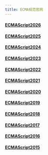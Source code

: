 ```yaml
---
title: ECMA规范官网
---
```


#### [ECMAScript2026](https://tc39.es/ecma262)

#### [ECMAScript2025](https://tc39.es/ecma262/2025)

#### [ECMAScript2024](https://tc39.es/ecma262/2024)

#### [ECMAScript2023](https://tc39.es/ecma262/2023)

#### [ECMAScript2022](https://tc39.es/ecma262/2022)

#### [ECMAScript2021](https://tc39.es/ecma262/2021)

#### [ECMAScript2020](https://tc39.es/ecma262/2020)

#### [ECMAScript2019](https://tc39.es/ecma262/2019)

#### [ECMAScript2018](https://tc39.es/ecma262/2018)

#### [ECMAScript2017](https://tc39.es/ecma262/2017)

#### [ECMAScript2016](https://tc39.es/ecma262/2016)

#### [ECMAScript2015](https://262.ecma-international.org/6.0/)

